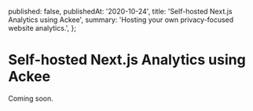   published: false,
  publishedAt: '2020-10-24',
  title: 'Self-hosted Next.js Analytics using Ackee',
  summary: 'Hosting your own privacy-focused website analytics.',
};

# Self-hosted Next.js Analytics using Ackee

Coming soon.

